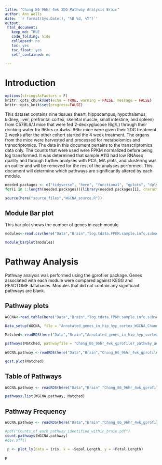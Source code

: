 ```yaml
---
title: "Chang B6 96hr 4wk 2DG Pathway Analysis Brain"
author: Ann Wells
date: '`r format(Sys.Date(), "%B %d, %Y")`'
output:
 html_document:
   keep_md: TRUE
   code_folding: hide
   collapsed: no
   toc: yes
   toc_float: yes
   self_contained: no
   
---
```


<link rel="stylesheet" type="text/css" href="httpss://cdn.datatables.net/1.10.5/css/jquery.dataTables.min.css">
<script src="https://code.jquery.com/jquery-2.1.2.min.js"></script>
<script src="https://cdn.datatables.net/1.10.5/js/jquery.dataTables.min.js"></script>

<script type="text/javascript">
         $(document).ready(function() {
             $("table").DataTable();
         } );
</script>

# Introduction

```r
options(stringsAsFactors = F)
knitr::opts_chunk$set(echo = TRUE, warning = FALSE, message = FALSE)
knitr::opts_knit$set(progress=FALSE)

```


This dataset contains nine tissues (heart, hippocampus, hypothalamus, kidney, liver, prefrontal cortex, skeletal muscle, small intestine, and spleen) from C57BL6/J mice that were fed 2-deoxyglucose (6g/L) through their drinking water for 96hrs or 4wks. 96hr mice were given their 2DG treatment 2 weeks after the other cohort started the 4 week treatment. The organs from the mice were harvested and processed for metabolomics and transcriptomics. The data in this document pertains to the transcriptomics data only. The counts that were used were FPKM normalized before being log transformed. It was determined that sample A113 had low RNAseq quality and through further analyses with PCA, MA plots, and clustering was an outlier and will be removed for the rest of the analyses performed. This document will determine which pathways are significantly altered by each module.

```r
needed.packages <- c("tidyverse", "here", "functional", "gplots", "dplyr", "GeneOverlap", "R.utils", "reshape2","magrittr","data.table", "RColorBrewer","preprocessCore", "ARTool","emmeans", "phia", "gprofiler2", "rlist","plotly","downloadthis")
for(i in 1:length(needed.packages)){library(needed.packages[i], character.only = TRUE)}

source(here("source_files","WGCNA_source.R"))
```

## Module Bar plot
This bar plot shows the number of genes in each module.

```r
modules<-read.csv(here("Data","Brain","log.tdata.FPKM.sample.info.subset.hip.hyp.cortex.WGCNA.module.membership.csv"), header=T)

module_barplot(modules)
```

# Pathway Analysis {.tabset .tabset-fade .tabset-pills}
Pathway analysis was performed using the gprofiler package. Genes associated with each module were compared against KEGG and REACTOME databases. Modules that did not contain any significant pathways are blank.

## Pathway plots {.tabset .tabset-fade .tabset-pills}
```r
WGCNA<-read.table(here("Data","Brain","log.tdata.FPKM.sample.info.subset.hip.hyp.cortex.WGCNA.module.membership.csv"), header=T)

Data_setup(WGCNA, file = "Annotated_genes_in_hip_hyp_cortex_WGCNA_Chang_B6_96hr_4wk.RData", folder="Brain")

Matched<-readRDS(here("Data","Brain","Annotated_genes_in_hip_hyp_cortex_WGCNA_Chang_B6_96hr_4wk.RData"))
  
pathways(Matched, pathwayfile = "Chang_B6_96hr_4wk_gprofiler_pathway_annotation_list_hip_hyp_cortex_WGCNA.RData", genefile = "Chang_B6_96hr_4wk_gprofiler_gene_annotation_list_hip_hyp_cortex_WGCNA.RData", folder = "Brain")
  
WGCNA.pathway <-readRDS(here("Data","Brain","Chang_B6_96hr_4wk_gprofiler_pathway_annotation_list_hip_hyp_cortex_WGCNA.RData"))
```

```r
gost.plot(Matched)
```

## Table of Pathways {.tabset .tabset-fade .tabset-pills}

```r
WGCNA.pathway <- readRDS(here("Data","Brain","Chang_B6_96hr_4wk_gprofiler_pathway_annotation_list_hip_hyp_cortex_WGCNA.RData"))

pathways.list(WGCNA.pathway, Matched)

```

## Pathway Frequency {.tabset .tabset-fade .tabset-pills}

```r
WGCNA.pathway <- readRDS(here("Data","Brain","Chang_B6_96hr_4wk_gprofiler_pathway_annotation_list_hip_hyp_cortex_WGCNA.RData"))

#pdf("Counts_of_each_pathway_identified_within_brain.pdf")
count.pathways(WGCNA.pathway)
#dev.off()
```

```r
 p <- plot_ly(data = iris, x = ~Sepal.Length, y = ~Petal.Length)

p
```